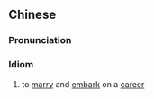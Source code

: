 {{also|成家立业}}
==Chinese==
{{zh-forms|s=成家立业|type=22}}

===Pronunciation===
{{zh-pron
|m=chéngjiā lìyè
|c=sing4 gaa1 laap6 jip6
|cat=id
}}

===Idiom===
{{zh-idiom}}

# to [[marry]] and [[embark]] on a [[career]]